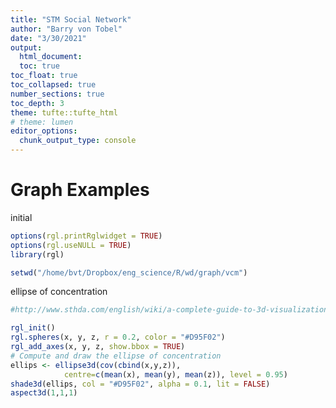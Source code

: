 ```yaml
---
title: "STM Social Network"
author: "Barry von Tobel"
date: "3/30/2021"
output: 
  html_document:
  toc: true
toc_float: true
toc_collapsed: true
number_sections: true
toc_depth: 3
theme: tufte::tufte_html
# theme: lumen
editor_options: 
  chunk_output_type: console
---
```

# Graph Examples

initial

```r
options(rgl.printRglwidget = TRUE)
options(rgl.useNULL = TRUE)
library(rgl)

setwd("/home/bvt/Dropbox/eng_science/R/wd/graph/vcm")


```


ellipse of concentration

```r
#http://www.sthda.com/english/wiki/a-complete-guide-to-3d-visualization-device-system-in-r-r-software-and-data-visualization#add-an-ellipse-of-concentration

rgl_init()
rgl.spheres(x, y, z, r = 0.2, color = "#D95F02") 
rgl_add_axes(x, y, z, show.bbox = TRUE)
# Compute and draw the ellipse of concentration
ellips <- ellipse3d(cov(cbind(x,y,z)), 
            centre=c(mean(x), mean(y), mean(z)), level = 0.95)
shade3d(ellips, col = "#D95F02", alpha = 0.1, lit = FALSE)
aspect3d(1,1,1)

````